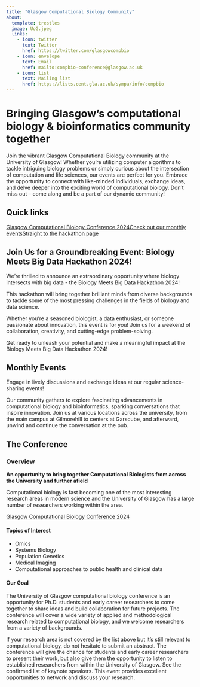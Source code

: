 ```yaml
---
title: "Glasgow Computational Biology Community"
about:
  template: trestles
  image: UoG.jpeg
  links: 
    - icon: twitter
      text: Twitter
      href: https://twitter.com/glasgowcompbio
    - icon: envelope
      text: Email
      href: mailto:compbio-conference@glasgow.ac.uk
    - icon: list
      text: Mailing list
      href: https://lists.cent.gla.ac.uk/sympa/info/compbio
---
```


# Bringing Glasgow's computational biology & bioinformatics community together

Join the vibrant Glasgow Computational Biology community at the University of Glasgow! Whether you're utilizing computer algorithms to tackle intriguing biology problems or simply curious about the intersection of computation and life sciences, our events are perfect for you. Embrace the opportunity to connect with like-minded individuals, exchange ideas, and delve deeper into the exciting world of computational biology. Don't miss out -- come along and be a part of our dynamic community!

## Quick links

[Glasgow Computational Biology Conference 2024](https://glasgow-compbio.github.io/conference/2024_conference/){.btn .btn-primary .btn role="button" data-toggle="tooltip" title="View details of our 2024 conference"}[Check out our monthly events](https://glasgow-compbio.github.io/events.html){.btn .btn-secondary .btn role="button" data-toggle="tooltip" title="View details of our monthly events"}[Straight to the hackathon page](){.btn .btn-info .btn role="button" data-toggle="tooltip" title=""}

## Join Us for a Groundbreaking Event: Biology Meets Big Data Hackathon 2024!

We're thrilled to announce an extraordinary opportunity where biology intersects with big data - the Biology Meets Big Data Hackathon 2024!

This hackathon will bring together brilliant minds from diverse backgrounds to tackle some of the most pressing challenges in the fields of biology and data science.

Whether you're a seasoned biologist, a data enthusiast, or someone passionate about innovation, this event is for you! Join us for a weekend of collaboration, creativity, and cutting-edge problem-solving.

Get ready to unleash your potential and make a meaningful impact at the Biology Meets Big Data Hackathon 2024!

## Monthly Events

Engage in lively discussions and exchange ideas at our regular science-sharing events!

Our community gathers to explore fascinating advancements in computational biology and bioinformatics, sparking conversations that inspire innovation. Join us at various locations across the university, from the main campus at Gilmorehill to centers at Garscube, and afterward, unwind and continue the conversation at the pub.

## The Conference

### Overview

**An opportunity to bring together Computational Biologists from across the University and further afield**

Computational biology is fast becoming one of the most interesting research areas in modern science and the University of Glasgow has a large number of researchers working within the area.

[Glasgow Computational Biology Conference 2024](https://glasgow-compbio.github.io/conference/2024_conference/){.btn .btn-secondary .btn role="button" data-toggle="tooltip" title="View details of our 2024 conference"}

#### Topics of Interest

-   Omics
-   Systems Biology
-   Population Genetics
-   Medical Imaging
-   Computational approaches to public health and clinical data

#### Our Goal

The University of Glasgow computational biology conference is an opportunity for Ph.D. students and early career researchers to come together to share ideas and build collaboration for future projects. The conference will cover a wide variety of applied and methodological research related to computational biology, and we welcome researchers from a variety of backgrounds.

If your research area is not covered by the list above but it's still relevant to computational biology, do not hesitate to submit an abstract. The conference will give the chance for students and early career researchers to present their work, but also give them the opportunity to listen to established researchers from within the University of Glasgow. See the confirmed list of keynote speakers. This event provides excellent opportunities to network and discuss your research.
